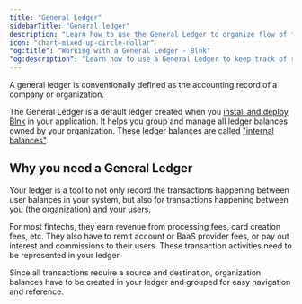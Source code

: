 ```yaml
---
title: "General Ledger"
sidebarTitle: "General ledger"
description: "Learn how to use the General Ledger to organize flow of funds in your system."
icon: "chart-mixed-up-circle-dollar"
"og:title": "Working with a General Ledger - Blnk"
"og:description": "Learn how to use a General Ledger to keep track of revenues, fees, charges, assets, and liabilities within your fintech application."
---
```



<Info>
A general ledger is conventionally defined as the accounting record of a company or organization.
</Info>

The General Ledger is a default ledger created when you [install and deploy Blnk](../home/install) in your application. It helps you group and manage all ledger balances owned by your organization. These ledger balances are called ["internal balances"](../balances/internal-balances). 

## Why you need a General Ledger

Your ledger is a tool to not only record the transactions happening between user balances in your system, but also for transactions happening between you (the organization) and your users.

For most fintechs, they earn revenue from processing fees, card creation fees, etc. They also have to remit account or BaaS provider fees, or pay out interest and commissions to their users. These transaction activities need to be represented in your ledger.

Since all transactions require a source and destination, organization balances have to be created in your ledger and grouped for easy navigation and reference. 

<CardGroup>
  <Card title="Creating internal balances" iconType="duotone" icon="abacus" href="../balances/internal-balances"></Card>
  <Card title="Architecting your ledger" iconType="duotone" icon="sitemap" href="architecture"></Card>
</CardGroup>

<NeedHelp />